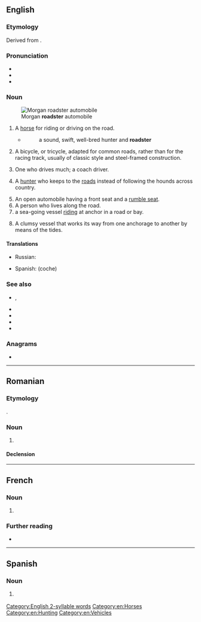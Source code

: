==English==
{{wikipedia|lang=en}}

===Etymology===
Derived from {{suffix|en|road|ster}}.

===Pronunciation===
* {{IPA|en|/ˈɹəʊdstə(ɹ)/}}
* {{audio|en|En-au-roadster.ogg|Audio (AU)}}
* {{rhymes|en|əʊdstə(ɹ)|s=2}}

===Noun===
{{en-noun}}
[[File:31 British cool sports car - Morgan Plus 4 in New Zealand.jpg|thumb|Morgan '''roadster''' automobile]]
# {{lb|en|archaic}} A [[horse]] for riding or driving on the road.
#* {{RQ:Thackeray Virginians}}
#*: a sound, swift, well-bred hunter and '''roadster'''
# A bicycle, or tricycle, adapted for common roads, rather than for the racing track, usually of classic style and steel-framed construction.
# {{lb|en|UK|dated}} One who drives much; a coach driver.
# {{lb|en|UK|dated|slang}} A [[hunter]] who keeps to the [[road]]s instead of following the hounds across country.
# An open automobile having a front seat and a [[rumble seat]].
# A person who lives along the road. {{rfex|en}}
# a sea-going vessel [[ride|riding]] at anchor in a road or bay.
# {{lb|en|nautical}} A clumsy vessel that works its way from one anchorage to another by means of the tides{{defdate|19th century}}.

====Translations====
{{trans-top|sea-going vessel}}
{{trans-mid}}
{{trans-bottom}}

{{trans-top|bicycle or tricycle adapted for common roads}}
{{trans-mid}}
{{trans-bottom}}

{{trans-top|open automobile}}
{{trans-mid}}
* Russian: {{t+|ru|родстер|m}}
{{trans-bottom}}

{{checktrans-top|}}
* Spanish: {{t-check|es|turismo}} (coche)
{{trans-mid}}
{{trans-bottom}}

===See also===
* {{l|en|cabriolet}}, {{l|en|cabrio}}
* {{l|en|convertible}}
* {{l|en|drophead}}
* {{l|en|landau}}
* {{l|en|landaulet}}

===Anagrams===
* {{anagrams|en|a=adeorrst|Rodartes}}

[[Category:English 2-syllable words]]
[[Category:en:Horses]]
[[Category:en:Hunting]]
[[Category:en:Vehicles]]

----

==Romanian==

===Etymology===
{{ubor|ro|en|roadster}}.

===Noun===
{{ro-noun|n|roadstere}}

# {{l|en|roadster}}

====Declension====
{{ro-noun-n}}
----
==French==

===Noun===
{{fr-noun|m}}

# {{l|en|roadster}} {{gloss|vehicle}}

===Further reading===
* {{R:TLFi}}
----
==Spanish==

===Noun===
{{es-noun|m}}

# {{l|en|roadster}} {{gloss|vehicle}}